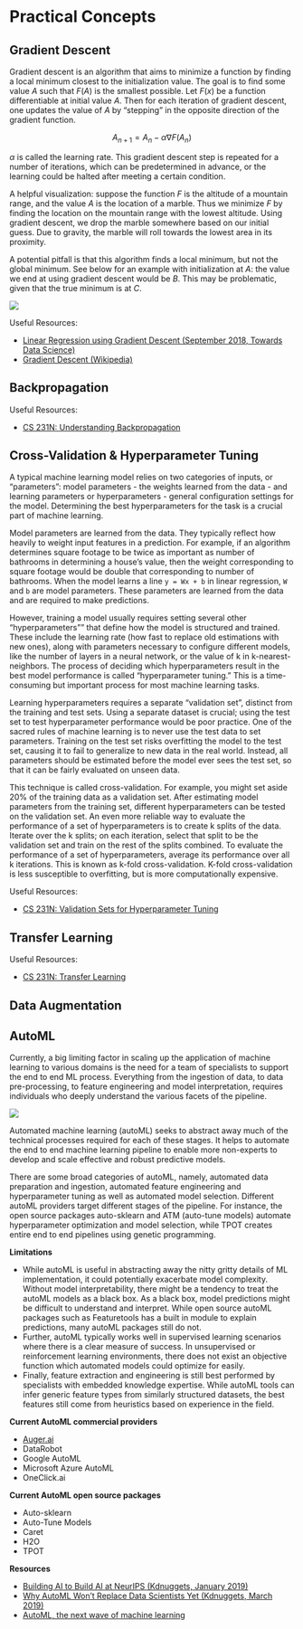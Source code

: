 # Practical Concepts {#practical_concepts} 

## Gradient Descent

Gradient descent is an algorithm that aims to minimize a function by finding a local minimum closest to the initialization value. The goal is to find some value $A$ such that $F(A)$ is the smallest possible. 
Let $F(x)$ be a function differentiable at initial value $A$. Then for each iteration of gradient descent, one updates the value of $A$ by “stepping” in the opposite direction of the gradient function.

$$A_{n+1} = A_{n} - \alpha \nabla F(A_n)$$

$\alpha$ is called the learning rate.  This gradient descent step is repeated for a number of iterations, which can be predetermined in advance, or the learning could be halted after meeting a certain condition.

A helpful visualization: suppose the function $F$ is the altitude of a mountain range, and the value $A$ is the location of a marble. Thus we minimize $F$ by finding the location on the mountain range with the lowest altitude. Using gradient descent, we drop the marble somewhere based on our initial guess. Due to gravity, the marble will roll towards the lowest area in its proximity.

A potential pitfall is that this algorithm finds a local minimum, but not the global minimum. See below for an example with initialization at $A$: the value we end at using gradient descent would be $B$. This may be problematic, given that the true minimum is at $C$.

![](img/gradient_descent.png)

Useful Resources:

- [Linear Regression using Gradient Descent (September 2018, Towards Data Science)](https://towardsdatascience.com/linear-regression-using-gradient-descent-97a6c8700931)
- [Gradient Descent (Wikipedia)](https://en.wikipedia.org/wiki/Gradient_descent)

## Backpropagation

Useful Resources:

- [CS 231N: Understanding Backpropagation](http://cs231n.github.io/optimization-2/)

## Cross-Validation & Hyperparameter Tuning

A typical machine learning model relies on two categories of inputs, or "parameters": model parameters - the weights learned from the data - and learning parameters or hyperparameters - general configuration settings for the model. Determining the best hyperparameters for the task is a crucial part of machine learning.  

Model parameters are learned from the data. They typically reflect how heavily to weight input features in a prediction. For example, if an algorithm determines square footage to be twice as important as number of bathrooms in determining a house’s value, then the weight corresponding to square footage would be double that corresponding to number of bathrooms. When the model learns a line `y = Wx + b` in linear regression, `W` and `b` are model parameters. These parameters are learned from the data and are required to make predictions.  

However, training a model usually requires setting several other "hyperparameters"" that define how the model is structured and trained. These include the learning rate (how fast to replace old estimations with new ones), along with parameters necessary to configure different models, like the number of layers in a neural network, or the value of k in k-nearest-neighbors. The process of deciding which hyperparameters result in the best model performance is called “hyperparameter tuning.” This is a time-consuming but important process for most machine learning tasks. 

Learning hyperparameters requires a separate "validation set", distinct from the training and test sets. Using a separate dataset is crucial; using the test set to test hyperparameter performance would be poor practice. One of the sacred rules of machine learning is to never use the test data to set parameters. Training on the test set risks overfitting the model to the test set, causing it to fail to generalize to new data in the real world. Instead, all parameters should be estimated before the model ever sees the test set, so that it can be fairly evaluated on unseen data. 

This technique is called cross-validation. For example, you might set aside 20% of the training data as a validation set. After estimating model parameters from the training set, different hyperparameters can be tested on the validation set. An even more reliable way to evaluate the performance of a set of hyperparameters is to create k splits of the data. Iterate over the k splits; on each iteration, select that split to be the validation set and train on the rest of the splits combined. To evaluate the performance of a set of hyperparameters, average its performance over all k iterations. This is known as k-fold cross-validation. K-fold cross-validation is less susceptible to overfitting, but is more computationally expensive.

Useful Resources:

- [CS 231N: Validation Sets for Hyperparameter Tuning](http://cs231n.github.io/classification/#val)

## Transfer Learning

Useful Resources:

- [CS 231N: Transfer Learning](http://cs231n.github.io/transfer-learning/)

## Data Augmentation


## AutoML

Currently, a big limiting factor in scaling up the application of machine learning to various domains is the need for a team of specialists to support the end to end ML process. Everything from the ingestion of data, to data pre-processing, to feature engineering and model interpretation, requires individuals who deeply understand the various facets of the pipeline. 

![](img/automl.png)

Automated machine learning (autoML) seeks to abstract away much of the technical processes required for each of these stages. It helps to automate the end to end machine learning pipeline to enable more non-experts to develop and scale effective and robust predictive models.

There are some broad categories of autoML, namely, automated data preparation and ingestion, automated feature engineering and hyperparameter tuning as well as automated model selection. Different autoML providers target different stages of the pipeline. For instance, the open source packages auto-sklearn and ATM (auto-tune models) automate hyperparameter optimization and model selection, while TPOT creates entire end to end pipelines using genetic programming. 

**Limitations**

- While autoML is useful in abstracting away the nitty gritty details of ML implementation, it could potentially exacerbate model complexity. Without model interpretability, there might be a tendency to treat the autoML models as a black box. As a black box, model predictions might be difficult to understand and interpret. While open source autoML packages such as Featuretools has a built in module to explain predictions, many autoML packages still do not.
- Further, autoML typically works well in supervised learning scenarios where there is a clear measure of success. In unsupervised or reinforcement learning environments, there does not exist an objective function which automated models could optimize for easily.
- Finally, feature extraction and engineering is still best performed by specialists with embedded knowledge expertise. While autoML tools can infer generic feature types from similarly structured datasets, the best features still come from heuristics based on experience in the field.

**Current AutoML commercial providers**

- [Auger.ai](http://auger.ai)
- DataRobot
- Google AutoML
- Microsoft Azure AutoML
- OneClick.ai

**Current AutoML open source packages**

- Auto-sklearn
- Auto-Tune Models
- Caret
- H2O
- TPOT

**Resources**

- [Building AI to Build AI at NeurIPS (Kdnuggets, January 2019)](https://www.kdnuggets.com/2019/01/building-ai-to-build-ai-neurips-automl-challenge.html)
- [Why AutoML Won't Replace Data Scientists Yet (Kdnuggets, March 2019)](https://www.kdnuggets.com/2019/03/why-automl-wont-replace-data-scientists.html)
- [AutoML, the next wave of machine learning](https://heartbeat.fritz.ai/automl-the-next-wave-of-machine-learning-5494baac615f)